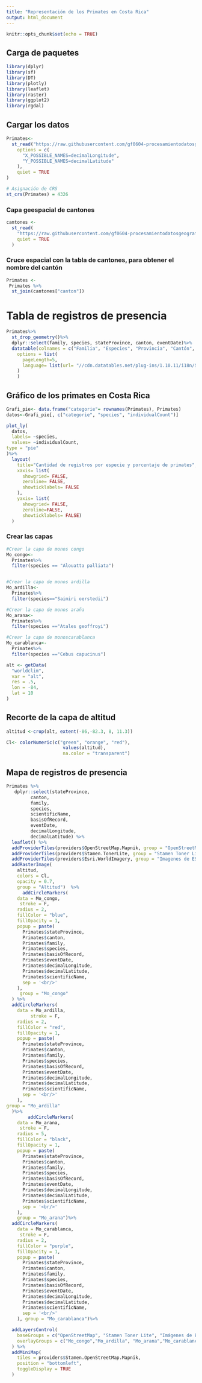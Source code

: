 ```yaml
---
title: "Representación de los Primates en Costa Rica"
output: html_document
---
```


```r
knitr::opts_chunk$set(echo = TRUE)
```

## Carga de paquetes
```r
library(dplyr)
library(sf)
library(DT)
library(plotly)
library(leaflet)
library(raster)
library(ggplot2)
library(rgdal)
```


## Cargar los datos
```r
Primates<-
  st_read("https://raw.githubusercontent.com/gf0604-procesamientodatosgeograficos/2021i-datos/main/gbif/primates-cr-registros.csv",
    options = c(
      "X_POSSIBLE_NAMES=decimalLongitude",
      "Y_POSSIBLE_NAMES=decimalLatitude"
    ),
    quiet = TRUE
)

# Asignación de CRS
st_crs(Primates) = 4326

```

### Capa geespacial de cantones
```r
cantones <-
  st_read(
    "https://raw.githubusercontent.com/gf0604-procesamientodatosgeograficos/2021i-datos/main/ign/delimitacion-territorial-administrativa/cr_cantones_simp_wgs84.geojson",
    quiet = TRUE
  )
```

### Cruce espacial con la tabla de cantones, para obtener el nombre del cantón

```r
Primates <- 
 Primates %>%
  st_join(cantones["canton"])
```

# Tabla de registros de presencia
```r
Primates%>%
  st_drop_geometry()%>% 
  dplyr::select(family, species, stateProvince, canton, eventDate)%>%
  datatable(colnames = c("Familia", "Especies", "Provincia", "Cantón", "Fecha"),
    options = list(
      pageLength=5,
      language= list(url= "//cdn.datatables.net/plug-ins/1.10.11/i18n/Spanish.json")
    )
    )
```

## Gráfico de los primates en Costa Rica
```r
Grafi_pie<- data.frame("categorie"= rownames(Primates), Primates)
datos<-Grafi_pie[, c("categorie", "species", "individualCount")]

plot_ly(
  datos,
  labels= ~species,
  values= ~individualCount,
type = "pie"
)%>%
  layout(
    title="Cantidad de registros por especie y porcentaje de primates",
    xaxis= list(
      showgried= FALSE,
      zeroline= FALSE, 
      showticklabels= FALSE
    ),
    yaxis= list(
      showgried= FALSE,
      zeroline=FALSE,
      showticklabels= FALSE)
  )
```
### Crear las capas 

```r
#Crear la capa de monos congo
Mo_congo<-
  Primates%>%
  filter(species == "Alouatta palliata")


#Crear la capa de monos ardilla
Mo_ardilla<-
  Primates%>%
  filter(species=="Saimiri oerstedii")

#Crear la capa de monos araña
Mo_arana<- 
  Primates%>%
  filter(species =="Atales geoffroyi")

#Crear la capa de monoscarablanca
Mo_carablanca<- 
  Primates%>%
  filter(species =="Cebus capucinus")


```

```r
alt <- getData(
  "worldclim",
  var = "alt",
  res = .5,
  lon = -84,
  lat = 10
)
```

## Recorte de la capa de altitud

```r
altitud <-crop(alt, extent(-86,-82.3, 8, 11.3)) 

Cl<- colorNumeric(c("green", "orange", "red"),
                     values(altitud),
                     na.color = "transparent")

```

## Mapa de registros de presencia
```r
Primates %>%
   dplyr::select(stateProvince,
         canton,
         family,
         species,
         scientificName,
         basisOfRecord,
         eventDate,
         decimalLongitude,
         decimalLatitude) %>%
  leaflet() %>%
  addProviderTiles(providers$OpenStreetMap.Mapnik, group = "OpenStreetMap") %>%
  addProviderTiles(providers$Stamen.TonerLite, group = "Stamen Toner Lite") %>%
  addProviderTiles(providers$Esri.WorldImagery, group = "Imagenes de ESRI") %>%
  addRasterImage(
    altitud, 
    colors = Cl, 
    opacity = 0.7,
    group = "Altitud")  %>%
      addCircleMarkers(
    data = Mo_congo,
     stroke = F,
    radius = 2,
    fillColor = "blue",
    fillOpacity = 1,
    popup = paste(
      Primates$stateProvince,
      Primates$canton,
      Primates$family,
      Primates$species,
      Primates$basisOfRecord,
      Primates$eventDate,
      Primates$decimalLongitude,
      Primates$decimalLatitude,
      Primates$scientificName,
      sep = '<br/>'
    ),
     group = "Mo_congo"
  ) %>%
  addCircleMarkers(
    data = Mo_ardilla,
         stroke = F,
    radius = 2,
    fillColor = "red",
    fillOpacity = 1,
    popup = paste(
      Primates$stateProvince,
      Primates$canton,
      Primates$family,
      Primates$species,
      Primates$basisOfRecord,
      Primates$eventDate,
      Primates$decimalLongitude,
      Primates$decimalLatitude,
      Primates$scientificName,
      sep = '<br/>'
    ),
group = "Mo_ardilla"
  )%>%
        addCircleMarkers(
    data = Mo_arana,
     stroke = F,
    radius = 5,
    fillColor = "black",
    fillOpacity = 1,
    popup = paste(
      Primates$stateProvince,
      Primates$canton,
      Primates$family,
      Primates$species,
      Primates$basisOfRecord,
      Primates$eventDate,
      Primates$decimalLongitude,
      Primates$decimalLatitude,
      Primates$scientificName,
      sep = '<br/>'
    ),
    group = "Mo_arana")%>%
  addCircleMarkers(
    data = Mo_carablanca,
     stroke = F,
    radius = 2,
    fillColor = "purple",
    fillOpacity = 1,
    popup = paste(
      Primates$stateProvince,
      Primates$canton,
      Primates$family,
      Primates$species,
      Primates$basisOfRecord,
      Primates$eventDate,
      Primates$decimalLongitude,
      Primates$decimalLatitude,
      Primates$scientificName,
      sep = '<br/>'
    ), group = "Mo_carablanca")%>%

  addLayersControl(
    baseGroups = c("OpenStreetMap", "Stamen Toner Lite", "Imágenes de ESRI"),
    overlayGroups = c("Mo_congo","Mo_ardilla", "Mo_arana","Mo_carablanca", "Altitud")
  ) %>%
  addMiniMap(
    tiles = providers$Stamen.OpenStreetMap.Mapnik,
    position = "bottomleft",
    toggleDisplay = TRUE
  )
```
